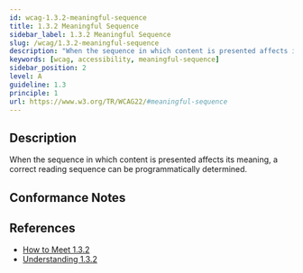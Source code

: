 ```yaml
---
id: wcag-1.3.2-meaningful-sequence
title: 1.3.2 Meaningful Sequence
sidebar_label: 1.3.2 Meaningful Sequence
slug: /wcag/1.3.2-meaningful-sequence
description: "When the sequence in which content is presented affects its meaning, a correct reading sequence can be programmatically determined."
keywords: [wcag, accessibility, meaningful-sequence]
sidebar_position: 2
level: A
guideline: 1.3
principle: 1
url: https://www.w3.org/TR/WCAG22/#meaningful-sequence
---
```


## Description

When the sequence in which content is presented affects its meaning, a correct reading sequence can be programmatically determined.

## Conformance Notes

<Project name="ads">
  <Support></Support>
</Project>

<Project name="scix">
  <Support></Support>
</Project>

## References

- [How to Meet 1.3.2](https://www.w3.org/WAI/WCAG22/quickref/#meaningful-sequence)
- [Understanding 1.3.2](https://www.w3.org/WAI/WCAG22/Understanding/meaningful-sequence.html)


